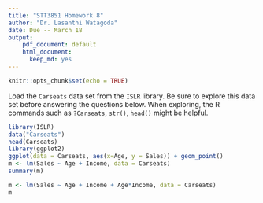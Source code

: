 ```yaml
---
title: "STT3851 Homework 8"
author: "Dr. Lasanthi Watagoda"
date: Due -- March 18
output: 
    pdf_document: default
    html_document:
      keep_md: yes
---
```


```r
knitr::opts_chunk$set(echo = TRUE)
```

Load the `Carseats` data set from the `ISLR` library. Be sure to explore this data set before answering the questions below. When exploring, the R commands such as `?Carseats`, `str()`, `head()` might be helpful. 

  \begin{enumerate}
    \item Fit a linear regression to predict the `Sales` using `Age` and `Income`. 
    \item Conduct a hypothesis test to check if there is a relationship between `Sales` and the predictor variables `Age` and `Income`.
    
  \begin{enumerate}
  \item Null and alternative hypothesis:
  \item Test statistic 
  \item $p$-value
  \item Make the decision:
    \end{enumerate}
    
  \item Fit a linear regression to predict the `Sales` using `Age`,  `Income` and the interaction between `Age` and the  `Income`.
  
  \item Conduct a hypothesis test to check if the interaction term is useful in the model above
  
  \begin{enumerate}
  \item Null and alternative hypothesis:
  \item Test statistic 
  \item $p$-value
  \item Make the decision:
    \end{enumerate}
    
\end{enumerate}

```r
library(ISLR)
data("Carseats")
head(Carseats)
library(ggplot2)
ggplot(data = Carseats, aes(x=Age, y = Sales)) + geom_point()
m <- lm(Sales ~ Age + Income, data = Carseats)
summary(m)

m <- lm(Sales ~ Age + Income + Age*Income, data = Carseats)
m
```


